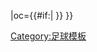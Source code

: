 {{fb team |t=索利赫爾摩爾 |tan=索利赫爾摩爾足球會 |tc=ENG |abb={{#if:{{{abb|}}}|SOL{{0}}}} |oc={{#if:{{{oc|}}}|{{{oc}}} }} }}<!--
--><noinclude>[[Category:足球模板]]</noinclude>